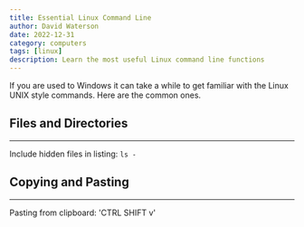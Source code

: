 ```yaml
---
title: Essential Linux Command Line 
author: David Waterson
date: 2022-12-31
category: computers
tags: [linux]
description: Learn the most useful Linux command line functions 
---
```

If you are used to Windows it can take a while to get familiar with the Linux UNIX style commands. Here are the common ones.  


## Files and Directories
***
Include hidden files in listing: `ls -`

## Copying and Pasting
***
Pasting from clipboard: 'CTRL SHIFT v'

